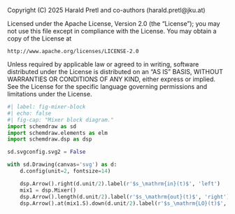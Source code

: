 ::: {.content-hidden}
Copyright (C) 2025 Harald Pretl and co-authors (harald.pretl@jku.at)

Licensed under the Apache License, Version 2.0 (the "License");
you may not use this file except in compliance with the License.
You may obtain a copy of the License at

    http://www.apache.org/licenses/LICENSE-2.0

Unless required by applicable law or agreed to in writing, software
distributed under the License is distributed on an "AS IS" BASIS,
WITHOUT WARRANTIES OR CONDITIONS OF ANY KIND, either express or implied.
See the License for the specific language governing permissions and
limitations under the License.
:::

```python
#| label: fig-mixer-block
#| echo: false
#| fig-cap: "Mixer block diagram."
import schemdraw as sd
import schemdraw.elements as elm
import schemdraw.dsp as dsp

sd.svgconfig.svg2 = False

with sd.Drawing(canvas='svg') as d:
    d.config(unit=2, fontsize=14)

    dsp.Arrow().right(d.unit/2).label(r'$s_\mathrm{in}(t)$', 'left')
    mix1 = dsp.Mixer()
    dsp.Arrow().length(d.unit/2).label(r'$s_\mathrm{out}(t)$', 'right')
    dsp.Arrow().at(mix1.S).down(d.unit/2).label(r'$s_\mathrm{LO}(t)$', 'left').reverse()
```
